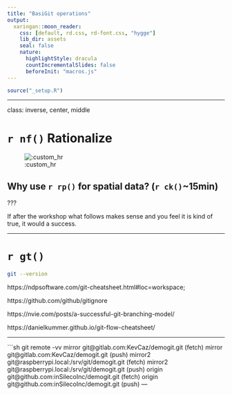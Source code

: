```yaml
---
title: "BasiGit operations"
output:
  xaringan::moon_reader:
    css: [default, rd.css, rd-font.css, "hygge"]
    lib_dir: assets
    seal: false
    nature:
      highlightStyle: dracula
      countIncrementalSlides: false
      beforeInit: "macros.js"
---
```



```r
source("_setup.R")
```


---

class: inverse, center, middle

# `r nf()` Rationalize

![:custom_hr]()

## Why use `r rp()` for spatial data? (`r ck()`~15min)


???

If after the workshop what follows makes sense and you feel it is kind of true, it would a success. 



---

# `r gt()`


```bash
git --version
```


https://ndpsoftware.com/git-cheatsheet.html#loc=workspace;


https://github.com/github/gitignore


https://nvie.com/posts/a-successful-git-branching-model/

https://danielkummer.github.io/git-flow-cheatsheet/



---

```sh
git remote -vv
mirror	git@gitlab.com:KevCaz/demogit.git (fetch)
mirror	git@gitlab.com:KevCaz/demogit.git (push)
mirror2	git@raspberrypi.local:/srv/git/demogit.git (fetch)
mirror2	git@raspberrypi.local:/srv/git/demogit.git (push)
origin	git@github.com:inSilecoInc/demogit.git (fetch)
origin	git@github.com:inSilecoInc/demogit.git (push)
---